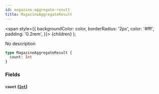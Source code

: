 ```yaml
---
id: magazine-aggregate-result
title: MagazineAggregateResult
---
```


<span
style={{
      backgroundColor: color,
      borderRadius: '2px',
      color: '#fff',
      padding: '0.2rem',
    }}>
{children}
</span>
);

No description

```graphql
type MagazineAggregateResult {
  count: Int
}
```

### Fields

#### `count` ([`Int`](/docs/schema/scalars/int))
